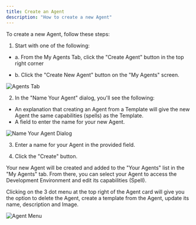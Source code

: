 ```yaml
---
title: Create an Agent
description: "How to create a new Agent"
---
```


To create a new Agent, follow these steps:

1. Start with one of the following: 
- a. From the My Agents Tab, click the "Create Agent" button in the top right corner 

- b. Click the "Create New Agent" button on the "My Agents" screen.

![Agents Tab](/images/createagent.png)

2. In the "Name Your Agent" dialog, you'll see the following:

- An explanation that creating an Agent from a Template will give the new Agent the same capabilities (spells) as the Template.
- A field to enter the name for your new Agent.

![Name Your Agent Dialog](/images/name-agent.png)

3. Enter a name for your Agent in the provided field.

4. Click the "Create" button.

Your new Agent will be created and added to the "Your Agents" list in the "My Agents" tab. From there, you can select your Agent to access the Development Environment and edit its capabilities (Spell).

Clicking on the 3 dot menu at the top right of the Agent card will give you the option to delete the Agent, create a template from the Agent, update its name, description and Image.

![Agent Menu](/images/edit-menu.png)